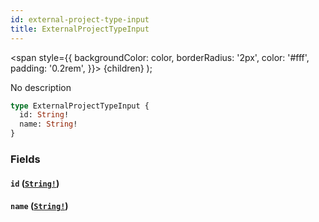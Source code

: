 ```yaml
---
id: external-project-type-input
title: ExternalProjectTypeInput
---
```


<span
style={{
      backgroundColor: color,
      borderRadius: '2px',
      color: '#fff',
      padding: '0.2rem',
    }}>
{children}
</span>
);

No description

```graphql
type ExternalProjectTypeInput {
  id: String!
  name: String!
}
```

### Fields

#### `id` ([`String!`](/api/graphql/documentation/scalars/string))

#### `name` ([`String!`](/api/graphql/documentation/scalars/string))
